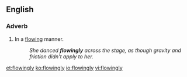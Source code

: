 ==English==

===Adverb===
{{en-adv}}

# In a [[flowing]] manner.
#: ''She danced '''flowingly''' across the stage, as though gravity and friction didn't apply to her.''

[[et:flowingly]]
[[ko:flowingly]]
[[io:flowingly]]
[[vi:flowingly]]